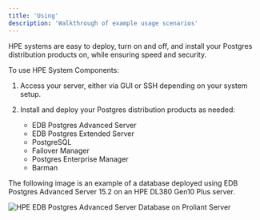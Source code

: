 ```yaml
---
title: 'Using'
description: 'Walkthrough of example usage scenarios'
---
```


HPE systems are easy to deploy, turn on and off, and install your Postgres distribution products on, while ensuring speed and security.

To use HPE System Components:

1. Access your server, either via GUI or SSH depending on your system setup.

1. Install and deploy your Postgres distribution products as needed:

    - EDB Postgres Advanced Server
    - EDB Postgres Extended Server
    - PostgreSQL
    - Failover Manager
    - Postgres Enterprise Manager
    - Barman

The following image is an example of a database deployed using EDB Postgres Advanced Server 15.2 on an HPE DL380 Gen10 Plus server.
 
![HPE EDB Postgres Advanced Server Database on Proliant Server](Images/HPEDatabaseDisplay.png)
